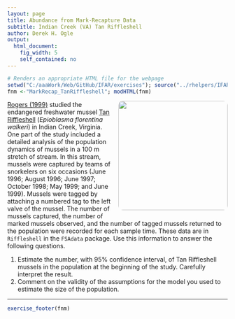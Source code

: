 ```yaml
---
layout: page
title: Abundance from Mark-Recapture Data
subtitle: Indian Creek (VA) Tan Riffleshell
author: Derek H. Ogle
output: 
  html_document: 
    fig_width: 5
    self_contained: no
---
```

```r
# Renders an appropriate HTML file for the webpage
setwd("C:/aaaWork/Web/GitHub/IFAR/exercises"); source("../rhelpers/IFARhelpers.R")
fnm <-"MarkRecap_TanRiffleshell"; modHTML(fnm)
```

<img style="float: right; margin: 0px 0px 10px 10px; border-radius:10px;" src="imgs/tan-riffleshell.jpg" width="250px" />
[Rogers (1999)](http://scholar.lib.vt.edu/theses/available/etd-121499-145732/unrestricted/etd.pdf) studied the endangered freshwater mussel [Tan Riffleshell](http://ecos.fws.gov/speciesProfile/profile/speciesProfile.action?spcode=F010) (*Epioblasma florentina walkeri*) in Indian Creek, Virginia.  One part of the study included a detailed analysis of the population dynamics of mussels in a 100 m stretch of stream.  In this stream, mussels were captured by teams of snorkelers on six occasions (June 1996; August 1996; June 1997; October 1998; May 1999; and June 1999).  Mussels were tagged by attaching a numbered tag to the left valve of the mussel.  The number of mussels captured, the number of marked mussels observed, and the number of tagged mussels returned to the population were recorded for each sample time.  These data are in `Riffleshell` in the `FSAdata` package.  Use this information to answer the following questions.

1. Estimate the number, with 95% confidence interval, of Tan Riffleshell mussels in the population at the beginning of the study.  Carefully interpret the result.
1. Comment on the validity of the assumptions for the model you used to estimate the size of the population.

---
```r
exercise_footer(fnm)
```
